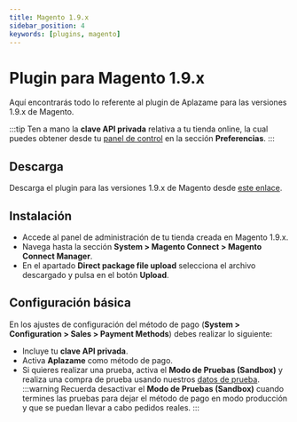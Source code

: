 ```yaml
---
title: Magento 1.9.x
sidebar_position: 4
keywords: [plugins, magento]
---
```

# Plugin para Magento 1.9.x
Aquí encontrarás todo lo referente al plugin de Aplazame para las versiones 1.9.x de Magento.

:::tip
  Ten a mano la **clave API privada** relativa a tu tienda online, la cual puedes obtener desde tu [panel de control](https://vendors.aplazame.com/) en la sección **Preferencias**.
:::

## Descarga
Descarga el plugin para las versiones 1.9.x de Magento desde [este enlace](https://aplazame.com/static/sdk/magento-latest.tgz).

## Instalación
- Accede al panel de administración de tu tienda creada en Magento 1.9.x.
- Navega hasta la sección **System > Magento Connect > Magento Connect Manager**.
- En el apartado **Direct package file upload** selecciona el archivo descargado y pulsa en el botón **Upload**.

## Configuración básica
En los ajustes de configuración del método de pago (**System > Configuration > Sales > Payment Methods**) debes realizar lo siguiente:
- Incluye tu **clave API privada**.
- Activa **Aplazame** como método de pago.
- Si quieres realizar una prueba, activa el **Modo de Pruebas (Sandbox)** y realiza una compra de prueba usando nuestros [datos de prueba](../../api/test-environment/test-data/).
:::warning
  Recuerda desactivar el **Modo de Pruebas (Sandbox)** cuando termines las pruebas para dejar el método de pago en modo producción y que se puedan llevar a cabo pedidos reales.
:::
